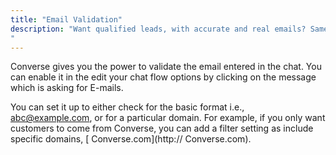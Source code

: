 ```yaml
---
title: "Email Validation"
description: "Want qualified leads, with accurate and real emails? Samesies.
"
---
```


 Converse gives you the power to validate the email entered in the chat. You can enable it in the edit your chat flow options by clicking on the message which is asking for E-mails.

You can set it up to either check for the basic format i.e., [abc@example.com](mailto:abc@example.com), or for a particular domain. For example, if you only want customers to come from  Converse, you can add a filter setting as include specific domains, [ Converse.com](http:// Converse.com).